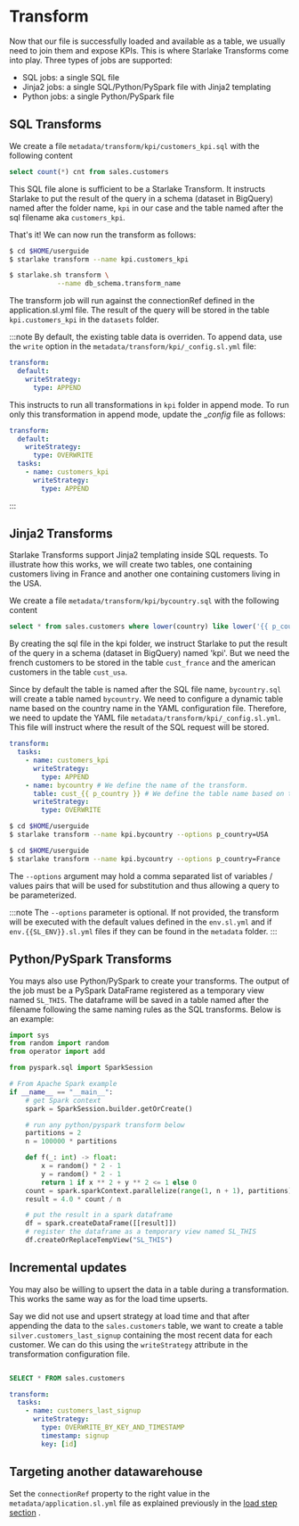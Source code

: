# Transform



Now that our file is successfully loaded and available as a table, we usually need to join them and expose KPIs.
This is where Starlake Transforms come into play.
Three types of jobs are supported:
- SQL jobs: a single SQL file
- Jinja2 jobs: a single SQL/Python/PySpark file with Jinja2 templating
- Python jobs: a single Python/PySpark file

## SQL Transforms
We create a file `metadata/transform/kpi/customers_kpi.sql` with the following content
```SQL
select count(*) cnt from sales.customers
```



This SQL file alone is sufficient to be a Starlake Transform. It instructs Starlake to put the result of the query in a schema (dataset in BigQuery)
named after the folder name,  `kpi` in our case and the table named after the sql filename aka `customers_kpi`.

That's it! We can now run the transform as follows:

```sh
$ cd $HOME/userguide
$ starlake transform --name kpi.customers_kpi

$ starlake.sh transform \
            --name db_schema.transform_name

```
The transform job will run against the connectionRef defined in the application.sl.yml file.
The result of the query will be stored in the table `kpi.customers_kpi` in the `datasets` folder.


:::note
By default, the existing table data is overriden. To append data, use the `write` option in the `metadata/transform/kpi/_config.sl.yml` file:
```yaml
transform:
  default:
    writeStrategy:
      type: APPEND
```

This instructs to run all transformations in `kpi` folder in append mode.
To run only this transformation in append mode, update the __config_ file as follows:

```yaml {3-4}
transform:
  default:
    writeStrategy:
      type: OVERWRITE
  tasks:
    - name: customers_kpi
      writeStrategy:
        type: APPEND
```

:::

## Jinja2 Transforms
Starlake Transforms support Jinja2 templating inside SQL requests.
To illustrate how this works, we will create two tables, one containing customers living in France
and another one containing customers living in the USA.

We create a file `metadata/transform/kpi/bycountry.sql` with the following content

```SQL
select * from sales.customers where lower(country) like lower('{{ p_country }}')
```

By creating the sql file in the kpi folder, we instruct Starlake to put the result of the query in a schema (dataset in BigQuery)
named 'kpi'.
But we need the french customers to be stored in the table `cust_france` and the american customers in the table `cust_usa`.

Since by default the table is named after the SQL file name, ```bycountry.sql``` will create a table named ```bycountry```.
We need to configure a dynamic table name based on the country name in the YAML configuration file.
Therefore, we need to update the YAML file `metadata/transform/kpi/_config.sl.yml`.
This file will instruct where the result of the SQL request will be stored.

```yaml {5-7}
transform:
  tasks:
    - name: customers_kpi
      writeStrategy:
        type: APPEND
    - name: bycountry # We define the name of the transform.
      table: cust_{{ p_country }} # We define the table name based on the country name.
      writeStrategy:
        type: OVERWRITE

```

<Tabs groupId="customers">
<TabItem value="usa" label="American customers table">

```sh
$ cd $HOME/userguide
$ starlake transform --name kpi.bycountry --options p_country=USA
```

</TabItem>
<TabItem value="france" label="French customers table">

```sh
$ cd $HOME/userguide
$ starlake transform --name kpi.bycountry --options p_country=France
```

</TabItem>
</Tabs>

The `--options` argument may hold a comma separated list of variables / values pairs  that will be used for substitution and thus allowing a query to be parameterized.


:::note
The `--options` parameter is optional. If not provided,
the transform will be executed with the default values defined in the `env.sl.yml` and if `env.{{SL_ENV}}.sl.yml` files if they can be found in the `metadata` folder.
:::

## Python/PySpark Transforms
You mays also use Python/PySpark to create your transforms. The output of the job must be a PySpark DataFrame registered as a temporary view named `SL_THIS`.
The dataframe will be saved in a table named after the filename following the same naming rules as the SQL transforms.
Below is an example:

```python title="metadata/transform/kpi/pi.py"
import sys
from random import random
from operator import add

from pyspark.sql import SparkSession

# From Apache Spark example
if __name__ == "__main__":
    # get Spark context
    spark = SparkSession.builder.getOrCreate()

    # run any python/pyspark transform below
    partitions = 2
    n = 100000 * partitions

    def f(_: int) -> float:
        x = random() * 2 - 1
        y = random() * 2 - 1
        return 1 if x ** 2 + y ** 2 <= 1 else 0
    count = spark.sparkContext.parallelize(range(1, n + 1), partitions).map(f).reduce(add)
    result = 4.0 * count / n

    # put the result in a spark dataframe
    df = spark.createDataFrame([[result]])
    # register the dataframe as a temporary view named SL_THIS
    df.createOrReplaceTempView("SL_THIS")
```




## Incremental updates

You may also be willing to upsert the data in a table during a transformation. 
This works the same way as for the load time upserts.

Say we did not use and upsert strategy at load time and that after appending the data to the `sales.customers` table,
we want to create a table `silver.customers_last_signup` containing the most recent data for each customer. 
We can do this using the `writeStrategy` attribute in the transformation configuration file.


<Tabs groupId="transform">

<TabItem value="sql" label="SQL">

```sql title="metadata/transform/silver/unique_customers.sql"

SELECT * FROM sales.customers

```
</TabItem>

<TabItem value="unique" label="Configuration">

```yaml title="metadata/transform/silver/unique_customers.sl.yml"
transform:
  tasks:
    - name: customers_last_signup
      writeStrategy:
        type: OVERWRITE_BY_KEY_AND_TIMESTAMP
        timestamp: signup
        key: [id]
```
</TabItem>

</Tabs>



## Targeting another datawarehouse
Set the `connectionRef` property to the right value in the `metadata/application.sl.yml` file as explained previously in the [load step section](load#targeting-another-datawarehouse) .

